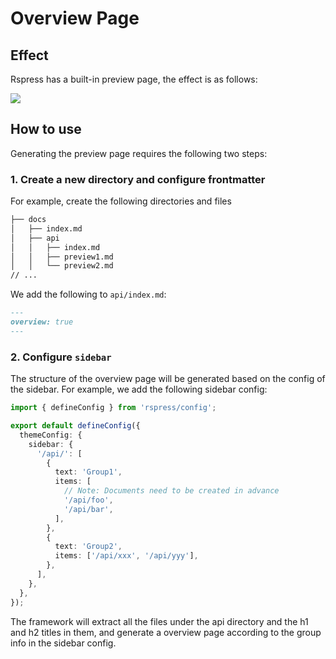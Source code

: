 # Overview Page

## Effect

Rspress has a built-in preview page, the effect is as follows:

<img src="https://lf3-static.bytednsdoc.com/obj/eden-cn/uhbfnupenuhf/edenx-doc/Xnip2023-02-17_16-55-07.jpg" />

## How to use

Generating the preview page requires the following two steps:

### 1. Create a new directory and configure frontmatter

For example, create the following directories and files

```bash
├── docs
│   ├── index.md
│   ├── api
│   │   ├── index.md
│   │   ├── preview1.md
│   │   └── preview2.md
// ...
```

We add the following to `api/index.md`:

```md
---
overview: true
---
```

### 2. Configure `sidebar`

The structure of the overview page will be generated based on the config of the sidebar. For example, we add the following sidebar config:

```ts title="rspress.config.ts"
import { defineConfig } from 'rspress/config';

export default defineConfig({
  themeConfig: {
    sidebar: {
      '/api/': [
        {
          text: 'Group1',
          items: [
            // Note: Documents need to be created in advance
            '/api/foo',
            '/api/bar',
          ],
        },
        {
          text: 'Group2',
          items: ['/api/xxx', '/api/yyy'],
        },
      ],
    },
  },
});
```

The framework will extract all the files under the api directory and the h1 and h2 titles in them, and generate a overview page according to the group info in the sidebar config.
